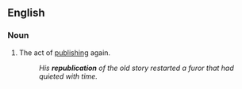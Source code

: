==English==

===Noun===
{{en-noun}}

#The act of [[publish]]ing again.
#:''His '''republication''' of the old story restarted a furor that had quieted with time.''